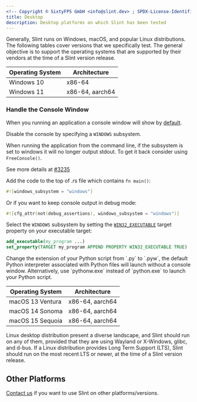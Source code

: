 ```yaml
---
<!-- Copyright © SixtyFPS GmbH <info@slint.dev> ; SPDX-License-Identifier: MIT -->
title: Desktop
description: Desktop platforms on which Slint has been tested
---
```



Generally, Slint runs on Windows, macOS, and popular Linux distributions. The following tables
cover versions that we specifically test. The general objective is to support the operating systems that
are supported by their vendors at the time of a Slint version release.


<Tabs syncKey="dev-platform">
<TabItem label="Windows" icon="seti:windows">

| Operating System | Architecture    |
| ---------------- | --------------- |
| Windows 10       | x86-64          |
| Windows 11       | x86-64, aarch64 |

### Handle the Console Window

When you running an application a console window will show by [default](https://learn.microsoft.com/en-us/cpp/build/reference/subsystem-specify-subsystem?view=msvc-170).

Disable the console by specifying a `WINDOWS` subsystem.

When running the application from the command line, if the subsystem is set to windows it will no longer output stdout. To get it back consider using `FreeConsole()`.

See more details at [#3235](https://github.com/slint-ui/slint/issues/3235)

<Tabs syncKey="dev-language">
<TabItem label="Rust">

Add the code to the top of .rs file which contains `fn main()`:

```rust
#![windows_subsystem = "windows"]
```

Or if you want to keep console output in debug mode:

```rust
#![cfg_attr(not(debug_assertions), windows_subsystem = "windows")]
```
</TabItem>
<TabItem label="C++">


Select the `WINDOWS` subsystem by setting the [`WIN32_EXECUTABLE`](https://cmake.org/cmake/help/latest/prop_tgt/WIN32_EXECUTABLE.html#prop_tgt:WIN32_EXECUTABLE) target property on your executable target:

```cmake
add_executable(my_program ...)
set_property(TARGET my_program APPEND PROPERTY WIN32_EXECUTABLE TRUE)
```

</TabItem>

<TabItem label="Python">
Change the extension of your Python script from `.py` to `.pyw`, the default Python interpreter associated with
Python files will launch without a console window. Alternatively, use `pythonw.exe` instead of `python.exe` to launch
your Python script.
</TabItem>

</Tabs>
</TabItem>
<TabItem label="macOS" icon="apple">

| Operating System  | Architecture    |
| ----------------- | --------------- |
| macOS 13 Ventura  | x86-64, aarch64 |
| macOS 14 Sonoma   | x86-64, aarch64 |
| macOS 15 Sequoia  | x86-64, aarch64 |

</TabItem>
<TabItem label="Linux" icon="linux">


Linux desktop distribution present a diverse landscape, and Slint should run on any of them, provided that they
are using Wayland or X-Windows, glibc, and d-bus. If a Linux distribution provides Long Term Support (LTS),
Slint should run on the most recent LTS or newer, at the time of a Slint version release.
</TabItem>
</Tabs>

## Other Platforms
[Contact us](https://slint.dev/contact) if you want to use Slint on other platforms/versions.
